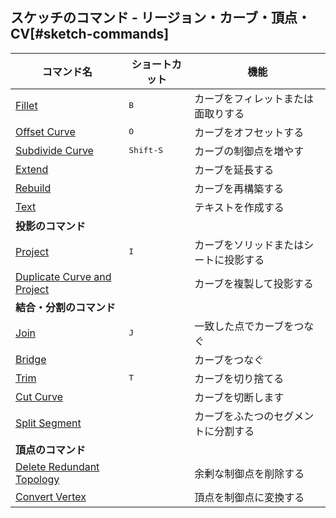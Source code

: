 ## スケッチのコマンド - リージョン・カーブ・頂点・CV[#sketch-commands]

| コマンド名                                                        | ショートカット     | 機能                                   |
| ----------------------------------------------------------------- | ------------------ | -------------------------------------- |
| [Fillet](sketch/fillet)                                           | <kbd>B</kbd>       | カーブをフィレットまたは面取りする     |
| [Offset Curve](sketch/offset-curve)                               | <kbd>O</kbd>       | カーブをオフセットする                 |
| [Subdivide Curve](sketch/subdivide-curve)                         | <kbd>Shift-S</kbd> | カーブの制御点を増やす                 |
| [Extend](sketch/extend)                                           |                    | カーブを延長する                       |
| [Rebuild](sketch/rebuild)                                         |                    | カーブを再構築する                     |
| [Text](sketch/text)                                               |                    | テキストを作成する                     |
| **投影のコマンド**                                                |                    |                                        |
| [Project](sketch/project)                                         | <kbd>I</kbd>       | カーブをソリッドまたはシートに投影する |
| [Duplicate Curve and Project](sketch/duplicate-curve-and-project) |                    | カーブを複製して投影する               |
| **結合・分割のコマンド**                                          |                    |                                        |
| [Join](sketch/join)                                               | <kbd>J</kbd>       | 一致した点でカーブをつなぐ             |
| [Bridge](sketch/bridge)                                           |                    | カーブをつなぐ                         |
| [Trim](sketch/trim)                                               | <kbd>T</kbd>       | カーブを切り捨てる                     |
| [Cut Curve](sketch/cut-curve)                                     |                    | カーブを切断します                     |
| [Split Segment](sketch/split-segment)                             |                    | カーブをふたつのセグメントに分割する   |
| **頂点のコマンド**                                                |                    |                                        |
| [Delete Redundant Topology](sketch/delete-redundant-topology)     |                    | 余剰な制御点を削除する                 |
| [Convert Vertex](sketch/convert-vertex)                           |                    | 頂点を制御点に変換する                 |




